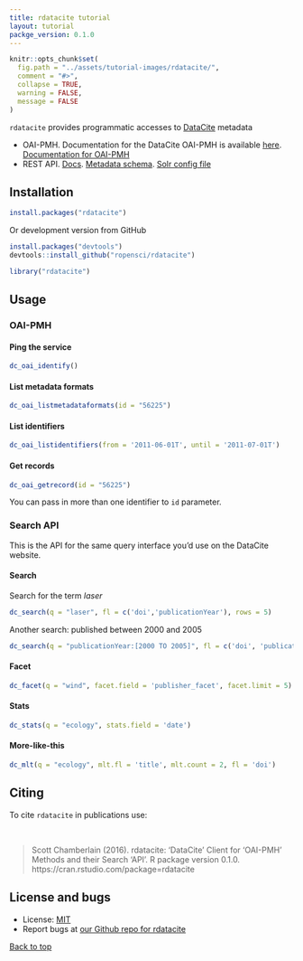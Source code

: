 ```yaml
---
title: rdatacite tutorial
layout: tutorial
packge_version: 0.1.0
---
```


```r
knitr::opts_chunk$set(
  fig.path = "../assets/tutorial-images/rdatacite/",
  comment = "#>",
  collapse = TRUE,
  warning = FALSE,
  message = FALSE
)
```

`rdatacite` provides programmatic accesses to [DataCite](http://datacite.org/) metadata

* OAI-PMH. Documentation for the DataCite OAI-PMH is available [here](http://oai.datacite.org/). [Documentation for OAI-PMH](http://www.openarchives.org/OAI/openarchivesprotocol.html)
* REST API. [Docs](http://search.datacite.org/help.html). [Metadata schema](http://schema.datacite.org/). [Solr config file](https://github.com/datacite/search/blob/master/src/main/resources/solrconfig.xml)

<section id="installation">

## Installation

```r
install.packages("rdatacite")
```

Or development version from GitHub

```r
install.packages("devtools")
devtools::install_github("ropensci/rdatacite")
```

```r
library("rdatacite")
```

<section id="usage">

## Usage


### OAI-PMH

#### Ping the service

```r
dc_oai_identify()
```

#### List metadata formats

```r
dc_oai_listmetadataformats(id = "56225")
```

#### List identifiers

```r
dc_oai_listidentifiers(from = '2011-06-01T', until = '2011-07-01T')
```

#### Get records

```r
dc_oai_getrecord(id = "56225")
```

You can pass in more than one identifier to `id` parameter.

### Search API

This is the API for the same query interface you'd use on the DataCite website.

#### Search

Search for the term _laser_

```r
dc_search(q = "laser", fl = c('doi','publicationYear'), rows = 5)
```

Another search: published between 2000 and 2005

```r
dc_search(q = "publicationYear:[2000 TO 2005]", fl = c('doi', 'publicationYear'), rows = 5)
```

#### Facet

```r
dc_facet(q = "wind", facet.field = 'publisher_facet', facet.limit = 5)
```

#### Stats


```r
dc_stats(q = "ecology", stats.field = 'date')
```

#### More-like-this

```r
dc_mlt(q = "ecology", mlt.fl = 'title', mlt.count = 2, fl = 'doi')
```


<section id="citing">

## Citing

To cite `rdatacite` in publications use:

<br>

> Scott Chamberlain (2016). rdatacite: 'DataCite' Client for 'OAI-PMH'
  Methods and their Search 'API'. R package version 0.1.0. https://cran.rstudio.com/package=rdatacite

<section id="license_bugs">

## License and bugs

* License: [MIT](http://opensource.org/licenses/MIT)
* Report bugs at [our Github repo for rdatacite](https://github.com/ropensci/rdatacite/issues?state=open)

[Back to top](#top)

